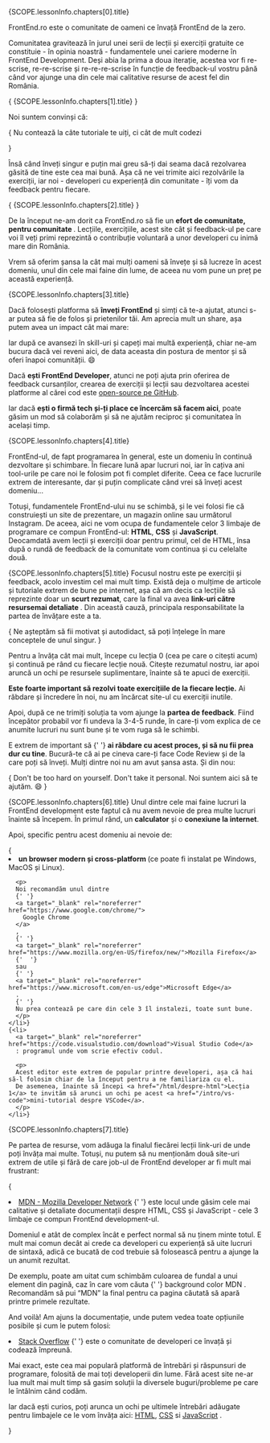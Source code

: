 <LessonHeading as="h2" id={SCOPE.lessonInfo.chapters[0].id}>
  {SCOPE.lessonInfo.chapters[0].title}
</LessonHeading>

FrontEnd.ro este o comunitate de oameni ce învață FrontEnd de la zero.

Comunitatea gravitează în jurul unei serii de lecții și exerciții gratuite ce constituie - în opinia noastră - fundamentele unei cariere moderne în FrontEnd Development. Deși abia la <span className="line-through">prima</span>
a doua iterație, acestea vor fi re-scrise, re-re-scrise și re-re-re-scrise în funcție de feedback-ul vostru până când vor ajunge una din cele mai calitative resurse de acest fel din România.

<section>
  {<LessonHeading as="h2" id={SCOPE.lessonInfo.chapters[1].id}>
    {SCOPE.lessonInfo.chapters[1].title}
  </LessonHeading>}

Noi suntem convinși că:

{<LessonQuote variant="centered">
Nu contează la câte tutoriale te uiți, ci cât de mult codezi

</LessonQuote>}

Însă când înveți singur e puțin mai greu să-ți dai seama dacă rezolvarea
găsită de tine este cea mai bună. Așa că ne vei trimite aici rezolvările
la exerciții, iar noi - developeri cu experiență din comunitate - îți
vom da feedback pentru fiecare.

</section>

<section>
  {
    <LessonHeading as="h2" id={SCOPE.lessonInfo.chapters[2].id}>
      {SCOPE.lessonInfo.chapters[2].title}
    </LessonHeading>
  }

De la început ne-am dorit ca FrontEnd.ro să fie un <strong> efort de comunitate, pentru comunitate </strong>. Lecțiile, exercițiile, acest site cât și feedback-ul pe care voi îl veți primi reprezintă o contribuție voluntară a unor developeri cu inimă mare din România.

Vrem să oferim șansa la cât mai mulți oameni să învețe și să lucreze în acest domeniu, unul din cele mai faine din lume, de aceea nu vom pune un preț pe această experiență.

</section>

<section>
  <LessonHeading as="h2" id={SCOPE.lessonInfo.chapters[3].id}>
    {SCOPE.lessonInfo.chapters[3].title}
  </LessonHeading>

Dacă folosești platforma să <strong>înveți FrontEnd</strong> și simți că te-a ajutat, atunci s-ar putea să fie de folos și prietenilor tăi. Am aprecia mult un share, așa putem avea un impact cât mai mare:

<div className="d-flex justify-content-center my-5">
  <OptionsDrawer trigger={{ text: "Share", icon: SCOPE.icons.faShare }}>
    <OptionsDrawer.Element className="bg-white">
      <CopyLinkButton text={SCOPE.urlToShare} />
    </OptionsDrawer.Element>
    <OptionsDrawer.Element className="bg-white">
      <FacebookButton url={SCOPE.urlToShare} />
    </OptionsDrawer.Element>
    <OptionsDrawer.Element className="bg-white">
      <LinkedInButton url={SCOPE.urlToShare} />
    </OptionsDrawer.Element>
    <OptionsDrawer.Element className="bg-white">
      <WhatsAppButton url={SCOPE.urlToShare} />
    </OptionsDrawer.Element>
  </OptionsDrawer>
</div>
Iar după ce avansezi în skill-uri și capeți mai multă experiență, chiar ne-am bucura
dacă vei reveni aici, de data aceasta din postura de mentor și să oferi înapoi comunității.
😄

Dacă <strong>ești FrontEnd Developer</strong>, atunci ne poți ajuta prin oferirea de feedback cursanților, crearea de exerciții și lecții sau dezvoltarea acestei platforme al cărei cod este <a target="_blank" rel="noreferrer" href={SCOPE.GITHUB_URL}>open-source pe GitHub</a>.

Iar dacă <strong>ești o firmă tech și-ți place ce încercăm să facem aici</strong>, poate găsim un mod să colaborăm și să ne ajutăm reciproc și comunitatea în același timp.

</section>
<div className="dots" />
<section>
  <LessonHeading as="h2" id={SCOPE.lessonInfo.chapters[4].id}>
    {SCOPE.lessonInfo.chapters[4].title}
  </LessonHeading>

FrontEnd-ul, de fapt programarea în general, este un domeniu în continuă dezvoltare și schimbare. În fiecare lună apar lucruri noi, iar în cațiva ani tool-urile pe care noi le folosim pot fi complet diferite. Ceea ce face lucrurile extrem de interesante, dar și puțin complicate când vrei să înveți acest domeniu...

Totuși, fundamentele FrontEnd-ului nu se schimbă, și le vei folosi fie că construiești un site de prezentare, un magazin online sau următorul Instagram. De aceea, aici ne vom ocupa de fundamentele celor 3 limbaje de programare ce compun FrontEnd-ul: <strong>HTML</strong>, <strong>CSS</strong> și <strong>JavaScript</strong>. Deocamdată avem lecții și exerciții doar pentru primul, cel de HTML, însa după o rundă de feedback de la comunitate vom continua și cu celelalte două.

</section>
<div className="dots" />
<section>
  <LessonHeading as="h2" id={SCOPE.lessonInfo.chapters[5].id}>
    {SCOPE.lessonInfo.chapters[5].title}
  </LessonHeading>
Focusul nostru este pe exerciții și feedback, acolo investim cel mai mult timp. Există deja o mulțime de articole și tutoriale extrem de bune pe internet, așa că am decis ca lecțiile să reprezinte doar un <strong>scurt rezumat</strong>,  care la final va avea <strong>link-uri către resursemai detaliate </strong>. Din această cauză, principala responsabilitate la partea de învățare este a ta.

{<LessonQuote>
  Ne așteptăm să fii motivat și autodidact, să poți înțelege în mare conceptele de unul singur.
</LessonQuote>}

Pentru a învăța cât mai mult, începe cu lecția 0 (cea pe care o citești acum) și continuă pe rând cu fiecare lecție nouă. Citește rezumatul nostru, iar apoi aruncă un ochi pe resursele suplimentare, înainte să te apuci de exerciții.

<strong> Este foarte important să rezolvi toate exercițiile de la fiecare lecție.</strong> Ai răbdare și încredere în noi, nu am încărcat site-ul cu exerciții inutile.

Apoi, după ce ne trimiți soluția ta vom ajunge la <strong>partea de feedback</strong>. Fiind începător probabil vor fi undeva la 3-4-5 runde, în care-ți vom explica de ce anumite lucruri nu sunt bune și te vom ruga să le schimbi.

E extrem de important să {' '} <strong>ai răbdare cu acest proces, și să nu fii prea dur cu tine</strong>. Bucură-te că ai pe cineva care-ți face Code Review și de la care poți să înveți. Mulți dintre noi nu am avut șansa asta. Și din nou:

{
  <LessonQuote variant="centered">
    Don't be too hard on yourself. Don't take it personal. Noi suntem aici să te ajutăm. 😄
  </LessonQuote>
}
</section>
<section>
  <LessonHeading as="h2" id={SCOPE.lessonInfo.chapters[6].id}>
    {SCOPE.lessonInfo.chapters[6].title}
  </LessonHeading>
  Unul dintre cele mai faine lucruri la FrontEnd development
  este faptul că nu avem nevoie de prea multe lucruri înainte să începem.
  În primul rând, un <strong>calculator</strong> și o <strong>conexiune la internet</strong>.

  Apoi, specific pentru acest domeniu ai nevoie de:

  <List as="ol" variant="count">
    {<li>
      <strong>un browser modern și cross-platform </strong> (ce poate fi instalat pe Windows, MacOS și Linux).


      <p>
      Noi recomandăm unul dintre
      {' '}
      <a target="_blank" rel="noreferrer" href="https://www.google.com/chrome/">
        Google Chrome
      </a>
      ,
      {' '}
      <a target="_blank" rel="noreferrer" href="https://www.mozilla.org/en-US/firefox/new/">Mozilla Firefox</a>
      {'  '}
      sau
      {' '}
      <a target="_blank" rel="noreferrer" href="https://www.microsoft.com/en-us/edge">Microsoft Edge</a>
      .
      {' '}
      Nu prea contează pe care din cele 3 îl instalezi, toate sunt bune.
      </p>
    </li>}
    {<li>
      <a target="_blank" rel="noreferrer" href="https://code.visualstudio.com/download">Visual Studio Code</a>
      : programul unde vom scrie efectiv codul.

      <p>
      Acest editor este extrem de popular printre developeri, așa că hai să-l folosim chiar de la început pentru a ne familiariza cu el.
      De asemenea, înainte să începi <a href="/html/despre-html">Lecția 1</a> te invităm să arunci un ochi pe acest <a href="/intro/vs-code">mini-tutorial despre VSCode</a>.
      </p>
    </li>}
  </List>
  <div className="dots" />
</section>
 <section>
  <LessonHeading as="h2" id={SCOPE.lessonInfo.chapters[7].id}>
    {SCOPE.lessonInfo.chapters[7].title}
  </LessonHeading>
  
  Pe partea de resurse, vom adăuga la finalul fiecărei lecții link-uri de unde poți învăța mai multe. Totuși, nu putem să nu menționăm două site-uri extrem de utile și fără de care job-ul de FrontEnd developer ar fi mult mai frustrant:
  
  {<List as="ol" variant="count">
    <li>
      <a target="_blank" rel="noreferrer" href="https://developer.mozilla.org/en-US/" className="text-bold">MDN - Mozilla Developer Network</a>
      {' '}
      este locul unde găsim cele mai calitative și detaliate documentații despre HTML,
      CSS și JavaScript - cele 3 limbaje ce compun FrontEnd development-ul.
      <p>
        Domeniul e atât de complex încât e perfect normal să nu ținem minte totul.
        E mult mai comun decât ai crede ca developeri cu experiență să uite
        lucruri de sintaxă, adică ce bucată de cod trebuie să folosească pentru
        a ajunge la un anumit rezultat.
      </p>
      <p>
        De exemplu, poate am uitat cum schimbăm culoarea de fundal
        a unui element din pagină, caz în care vom căuta
        {' '}
        <FormattedText as="span">background color MDN</FormattedText>
        .
        Recomandăm să pui “MDN” la final pentru ca pagina căutată
        să apară printre primele rezultate.
      </p>
      <LessonFigure
        withBorder
        src="/images/lesson-0__google-search.png"
        alt="Cautând `background-color MDN` pe Google"
      />
      <p>
        And voilà! Am ajuns la documentație,
        unde putem vedea toate opțiunile posibile și cum le putem folosi:
      </p>
      <LessonFigure
        withBorder
        src="/images/lesson-0__mdn.png"
        alt="Documentația `background-color` pe MDN"
      />
    </li>
    <li>
      <a target="_blank" rel="noreferrer" href="https://stackoverflow.com/" className="text-bold">Stack Overflow</a>
      {' '}
      este o comunitate de developeri ce învață și codează împreună.
      <p>
        Mai exact, este cea mai populară platformă de întrebări și răspunsuri de programare, folosită de mai toți developerii din lume. Fără acest site ne-ar lua mult mai mult timp să gasim soluții la diversele buguri/probleme pe care le întâlnim când codăm.
      </p>
      <p>
        Iar dacă ești curios, poți arunca un ochi pe ultimele întrebări adăugate pentru limbajele ce le vom învăța aici:
        <a target="_blank" rel="noreferrer" href="https://stackoverflow.com/questions/tagged/html">HTML</a>,
        <a target="_blank" rel="noreferrer" href="https://stackoverflow.com/questions/tagged/css">CSS</a> si <a target="_blank" rel="noreferrer" href="https://stackoverflow.com/questions/tagged/javascript">JavaScript</a>
        .
      </p>
    </li>
  </List>}
</section>
